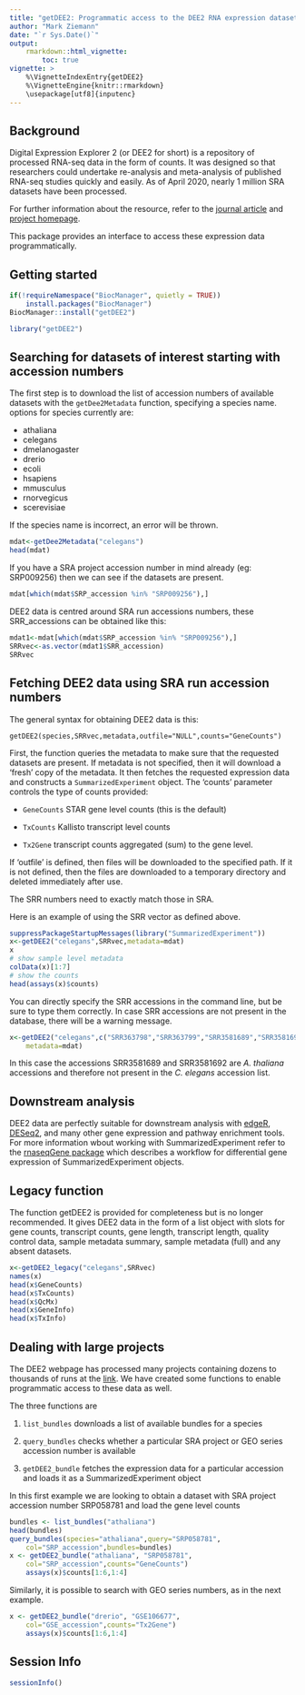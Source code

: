 ```yaml
---
title: "getDEE2: Programmatic access to the DEE2 RNA expression dataset"
author: "Mark Ziemann"
date: "`r Sys.Date()`"
output: 
    rmarkdown::html_vignette:
        toc: true
vignette: >
    %\VignetteIndexEntry{getDEE2}
    %\VignetteEngine{knitr::rmarkdown}
    \usepackage[utf8]{inputenc}
---
```


## Background

Digital Expression Explorer 2 (or DEE2 for short) is a repository of processed
RNA-seq data in the form of counts. It was designed so that researchers could
undertake re-analysis and meta-analysis of published RNA-seq studies quickly 
and easily. As of April 2020, nearly 1 million SRA datasets have been
processed.

For further information about the resource, refer to the
[journal article](https://doi.org/10.1093/gigascience/giz022) and
[project homepage](http://dee2.io).

This package provides an interface to access these expression data
programmatically. 

## Getting started

```r
if(!requireNamespace("BiocManager", quietly = TRUE))
    install.packages("BiocManager")
BiocManager::install("getDEE2")
```

```r
library("getDEE2")
```

## Searching for datasets of interest starting with accession numbers

The first step is to download the list of accession numbers of available
datasets with the `getDee2Metadata` function, specifying a species name.
options for species currently are:

* athaliana
* celegans
* dmelanogaster
* drerio
* ecoli
* hsapiens
* mmusculus
* rnorvegicus
* scerevisiae

If the species name is incorrect, an error will be thrown.

```r
mdat<-getDee2Metadata("celegans")
head(mdat)
```

If you have a SRA project accession number in mind already (eg: SRP009256)
then we can see if the datasets are present.

```r
mdat[which(mdat$SRP_accession %in% "SRP009256"),]
```

DEE2 data is centred around SRA run accessions numbers, these SRR_accessions
can be obtained like this:

```r
mdat1<-mdat[which(mdat$SRP_accession %in% "SRP009256"),]
SRRvec<-as.vector(mdat1$SRR_accession)
SRRvec
```

## Fetching DEE2 data using SRA run accession numbers

The general syntax for obtaining DEE2 data is this:

`getDEE2(species,SRRvec,metadata,outfile="NULL",counts="GeneCounts")`

First, the function queries the metadata to make sure that the requested
datasets are present. If metadata is not specified, then it will download
a 'fresh' copy of the metadata. It then fetches the requested expression
data and constructs a `SummarizedExperiment` object. The 'counts' parameter
controls the type of counts provided:

* `GeneCounts` STAR gene level counts (this is the default)

* `TxCounts` Kallisto transcript level counts

* `Tx2Gene` transcript counts aggregated (sum) to the gene level.

If 'outfile' is defined, then files will be downloaded to the specified path.
If it is not defined, then the files are downloaded to a temporary directory 
and deleted immediately after use.

The SRR numbers need to exactly match those in SRA.

Here is an example of using the SRR vector as defined above. 

```r
suppressPackageStartupMessages(library("SummarizedExperiment"))
x<-getDEE2("celegans",SRRvec,metadata=mdat)
x
# show sample level metadata
colData(x)[1:7]
# show the counts
head(assays(x)$counts)
```

You can directly specify the SRR accessions in the command line, but be sure to
type them correctly. In case SRR accessions are not present in the database,
there will be a warning message.

```r
x<-getDEE2("celegans",c("SRR363798","SRR363799","SRR3581689","SRR3581692"),
    metadata=mdat)
```

In this case the accessions SRR3581689 and SRR3581692 are *A. thaliana*
accessions and therefore not present in the *C. elegans* accession list. 

## Downstream analysis

DEE2 data are perfectly suitable for downstream analysis with 
[edgeR](https://bioconductor.org/packages/edgeR/), 
[DESeq2](https://bioconductor.org/packages/DESeq2/),
and many other gene expression and pathway enrichment tools.
For more information wbout working with SummarizedExperiment refer to the
[rnaseqGene package](https://bioconductor.org/packages/rnaseqGene/) which
describes a workflow for differential gene expression of SummarizedExperiment
objects.

## Legacy function

The function getDEE2 is provided for completeness but is no longer
recommended. It gives DEE2 data in the form of a list object with slots
for gene counts, transcript counts, gene length, transcript length, quality
control data, sample metadata summary, sample metadata (full) and any absent
datasets.

```r
x<-getDEE2_legacy("celegans",SRRvec)
names(x)
head(x$GeneCounts)
head(x$TxCounts)
head(x$QcMx)
head(x$GeneInfo)
head(x$TxInfo)
```

## Dealing with large projects

The DEE2 webpage has processed many projects containing dozens to thousands of
runs at the [link](http://dee2.io/huge). We have created some functions to
enable programmatic access to these data as well.

The three functions are

1. `list_bundles` downloads a list of available bundles for a species

2. `query_bundles` checks whether a particular SRA project or GEO series
accession number is available

3. `getDEE2_bundle` fetches the expression data for a particular accession
and loads it as a SummarizedExperiment object 

In this first example we are looking to obtain a dataset with SRA project 
accession number SRP058781 and load the gene level counts

```r
bundles <- list_bundles("athaliana")
head(bundles)
query_bundles(species="athaliana",query="SRP058781",
    col="SRP_accession",bundles=bundles)
x <- getDEE2_bundle("athaliana", "SRP058781",
    col="SRP_accession",counts="GeneCounts")
    assays(x)$counts[1:6,1:4]
```

Similarly, it is possible to search with GEO series numbers, as in the next
example. 

```r
x <- getDEE2_bundle("drerio", "GSE106677",
    col="GSE_accession",counts="Tx2Gene")
    assays(x)$counts[1:6,1:4]
```

## Session Info
```r
sessionInfo()
```
